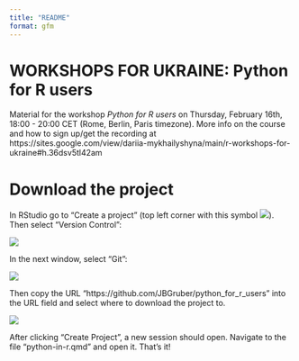 ```yaml
---
title: "README"
format: gfm
---
```


# WORKSHOPS FOR UKRAINE: Python for R users

Material for the workshop *Python for R users* on Thursday, February 16th, 18:00 - 20:00 CET (Rome, Berlin, Paris timezone).
More info on the course and how to sign up/get the recording at https://sites.google.com/view/dariia-mykhailyshyna/main/r-workshops-for-ukraine#h.36dsv5tl42am

# Download the project

In RStudio go to "Create a project" (top left corner with this symbol ![](media/new_project.png)).
Then select "Version Control":

![](media/wizard.png)

In the next window, select "Git":

![](media/wizard-2.png)

Then copy the URL "https://github.com/JBGruber/python_for_r_users" into the URL field and select where to download the project to.

![](media/wizard-3.png)

After clicking "Create Project", a new session should open.
Navigate to the file "python-in-r.qmd" and open it.
That's it!
